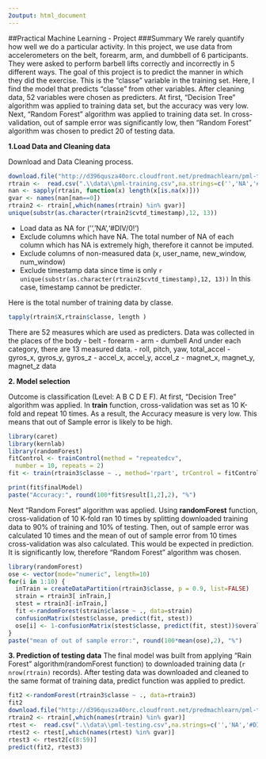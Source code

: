 ```yaml
---
2output: html_document
---
```

##Practical Machine Learning - Project
###Summary
We rarely quantify how well we do a particular activity. In this project, we use data from accelerometers on the belt, forearm, arm, and dumbbell of 6 participants. They were asked to perform barbell lifts correctly and incorrectly in 5 different ways. The goal of this project is to predict the manner in which they did the exercise. This is the "classe" variable in the training set. Here, I find the model that predicts "classe" from other variables. After cleaning data, 52 variables were chosen as predicters. At first, "Decision Tree" algorithm was applied to training data set, but the accuracy was very low. Next, "Random Forest" algorithm was applied to training data set. In cross-validation, out of sample error was significantly low, then "Random Forest" algorithm was chosen to predict 20 of testing data.

**1.Load Data and Cleaning data** 

Download and Data Cleaning process.

```r
download.file("http://d396qusza40orc.cloudfront.net/predmachlearn/pml-training.csv", ".\\data\\pml-training.csv")
rtrain <-  read.csv(".\\data\\pml-training.csv",na.strings=c('','NA','#DIV/0!'))
nan <- sapply(rtrain, function(x) length(x[is.na(x)]))
gvar <- names(nan[nan==0])
rtrain2 <- rtrain[,which(names(rtrain) %in% gvar)]
unique(substr(as.character(rtrain2$cvtd_timestamp),12, 13))

```
- Load data as NA for ('','NA','#DIV/0!')
- Exclude columns which have NA. The total number of NA of each column which has NA is extremely high, therefore it cannot be imputed.
- Exclude columns of non-measured data (x, user_name, new_window, num_window)
- Exclude timestamp data since time is only `r unique(substr(as.character(rtrain2$cvtd_timestamp),12, 13))`  In this case, timestamp cannot be predicter.

Here is the total number of training data by classe. 
```r
tapply(rtrain$X,rtrain$classe, length )
```

There are 52 measures which are used as predicters. Data was collected in the places of the body
- belt
- forearm
- arm
- dumbell
And under each category, there are 13 measured data.
- roll, pitch, yaw, total_accel 
- gyros_x, gyros_y, gyros_z 
- accel_x, accel_y, accel_z 
- magnet_x, magnet_y, magnet_z data

**2. Model selection**

Outcome is classification (Level: A B C D E F). At first, "Decision Tree" algorithm was applied. In **train** function, cross-validation was set as 10 K-fold and repeat 10 times. As a result, the Accuracy measure is very low. This means that out of Sample error is likely to be high. 
```r
library(caret)
library(kernlab)
library(randomForest)
fitControl <- trainControl(method = "repeatedcv",
  number = 10, repeats = 2)
fit <- train(rtrain3$classe ~ ., method='rpart', trControl = fitControl, data=rtrain3)
```
```r
print(fit$finalModel)
paste("Accuracy:", round(100*fit$result[1,2],2), "%") 
```

Next "Random Forest" algorithm was applied. Using **randomForest** function, cross-validation of 10 K-fold ran 10 times by splitting downloaded training data to 90% of training and 10% of testing. Then, out of sample error was calculated 10 times and the mean of out of sample error from 10 times cross-validation was also calculated. This would be expected in prediction. It is significantly low, therefore "Random Forest" algorithm was chosen. 

```r
library(randomForest)
ose <- vector(mode="numeric", length=10)
for(i in 1:10) {
  inTrain = createDataPartition(rtrain3$classe, p = 0.9, list=FALSE)
  strain = rtrain3[ inTrain,]
  stest = rtrain3[-inTrain,]
  fit <-randomForest(strain$classe ~ ., data=strain)
  confusionMatrix(stest$classe, predict(fit, stest))
  ose[i] <- 1-confusionMatrix(stest$classe, predict(fit, stest))$overall[1]
}
paste("mean of out of sample error:", round(100*mean(ose),2), "%") 

```

**3. Prediction of testing data**
The final model was built from applying "Rain Forest" algorithm(randomForest function) to downloaded training data (`r nrow(rtrain)` records). After testing data was downloaded and cleaned to the same format of training data, predict function was applied to predict.
```r
fit2 <-randomForest(rtrain3$classe ~ ., data=rtrain3)
fit2
download.file("http://d396qusza40orc.cloudfront.net/predmachlearn/pml-testing.csv", ".\\data\\pml-testing.csv")
rtrain2 <- rtrain[,which(names(rtrain) %in% gvar)]
rtest <-  read.csv(".\\data\\pml-testing.csv",na.strings=c('','NA','#DIV/0!'))
rtest2 <- rtest[,which(names(rtest) %in% gvar)]
rtest3 <- rtest2[c(8:59)]
predict(fit2, rtest3)
```
